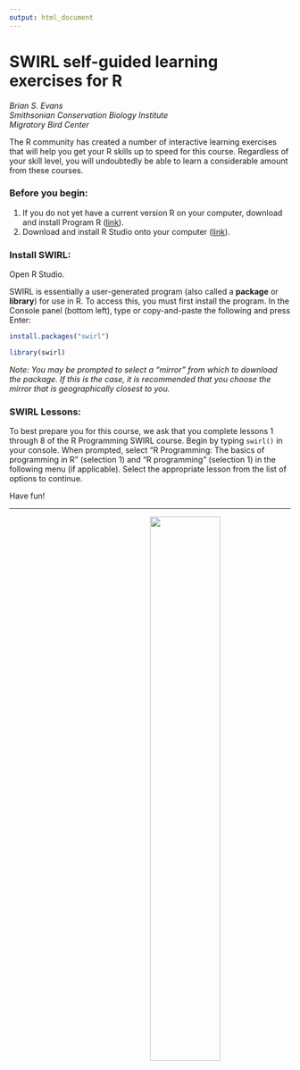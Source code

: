 ```yaml
---
output: html_document
---
```


# SWIRL self-guided learning exercises for R
_Brian S. Evans  
Smithsonian Conservation Biology Institute  
Migratory Bird Center_

The R community has created a number of interactive learning exercises that will help you get your R skills up to speed for this course. Regardless of your skill level, you will undoubtedly be able to learn a considerable amount from these courses. 

### Before you begin: 

1. If you do not yet have a current version R on your computer, download and install Program R ([link](https://cran.r-project.org/)).
2. Download and install R Studio onto your computer ([link](https://www.rstudio.com/products/rstudio/download/)).

### Install SWIRL:

Open R Studio.

SWIRL is essentially a user-generated program (also called a **package** or **library**) for use in R. To access this, you must first install the program. In the Console panel (bottom left), type or copy-and-paste the following and press Enter:

```r
install.packages("swirl")

library(swirl)
```
_Note: You may be prompted to select a "mirror" from which to download the package. If this is the case, it is recommended that you choose the mirror that is geographically closest to you._


### SWIRL Lessons:

To best prepare you for this course, we ask that you complete lessons 1 through 8 of the R Programming SWIRL course. Begin by typing `swirl()` in your console. When prompted, select "R Programming: The basics of programming in R" (selection 1) and "R programming" (selection 1) in the following menu (if applicable). Select the appropriate lesson from the list of options to continue.  

Have fun!

----

<img style="float: right; margin: 0px 0px 15px 15px" src="images/nzpLogoSideways2.png" width="50%" />

